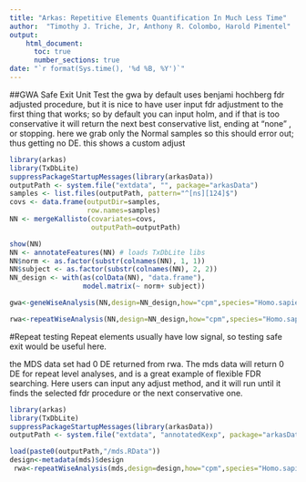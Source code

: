 ```yaml
---
title: "Arkas: Repetitive Elements Quantification In Much Less Time"
author:  "Timothy J. Triche, Jr, Anthony R. Colombo, Harold Pimentel"
output: 
    html_document:
      toc: true 
      number_sections: true
date: "`r format(Sys.time(), '%d %B, %Y')`"
---
```

          


##GWA Safe Exit Unit Test
 the gwa by default uses benjami hochberg fdr adjusted procedure, but it is nice to have user input fdr adjustment to the first thing that works; so by default you can input holm, and if that is too conservative it will return the next best conservative list, ending at "none" , or stopping.  here we grab only the Normal samples so this should error out; thus getting no DE.
this shows a custom adjust

```r
library(arkas)
library(TxDbLite)
suppressPackageStartupMessages(library(arkasData))
outputPath <- system.file("extdata", "", package="arkasData")
samples <- list.files(outputPath, pattern="^[ns][124]$")
covs <- data.frame(outputDir=samples,
                   row.names=samples)
NN <- mergeKallisto(covariates=covs,
                    outputPath=outputPath)

show(NN)
NN <- annotateFeatures(NN) # loads TxDbLite libs
NN$norm <- as.factor(substr(colnames(NN), 1, 1))
NN$subject <- as.factor(substr(colnames(NN), 2, 2))
NN_design <- with(as(colData(NN), "data.frame"),
                  model.matrix(~ norm+ subject))

gwa<-geneWiseAnalysis(NN,design=NN_design,how="cpm",species="Homo.sapiens",adjustBy="BY",fitOnly=FALSE)

rwa<-repeatWiseAnalysis(NN,design=NN_design,how="cpm",species="Homo.sapiens",adjustBy="holm")
```

#Repeat testing
 Repeat elements usually have low signal, so testing safe exit would be useful here.

the MDS data set had 0 DE returned from rwa.
The mds data will return 0 DE for repeat level analyses, and is a great example of flexible FDR searching.
Here users can input any adjust method, and it will run until it finds the selected fdr procedure or the next conservative one. 
```r
library(arkas)
library(TxDbLite)
suppressPackageStartupMessages(library(arkasData))
outputPath <- system.file("extdata", "annotatedKexp", package="arkasData")

load(paste0(outputPath,"/mds.RData"))
design<-metadata(mds)$design
 rwa<-repeatWiseAnalysis(mds,design=design,how="cpm",species="Homo.sapiens",adjustBy="holm",p=0.01)

```
